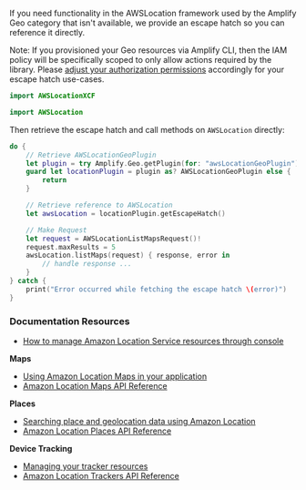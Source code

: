 If you need functionality in the AWSLocation framework used by the Amplify Geo category that isn't available, we provide an escape hatch so you can reference it directly.

Note: If you provisioned your Geo resources via Amplify CLI, then the IAM policy will be specifically scoped to only allow actions required by the library.
Please [adjust your authorization permissions](/[platform]/prev/build-a-backend/more-features/geo/existing-resources/) accordingly for your escape hatch use-cases.

<BlockSwitcher>

<Block name="Swift Package Manager">

```swift
import AWSLocationXCF
```
</Block>

<Block name="CocoaPods">

```swift
import AWSLocation
```

</Block>

</BlockSwitcher>

Then retrieve the escape hatch and call methods on `AWSLocation` directly:


```swift
do {
    // Retrieve AWSLocationGeoPlugin
    let plugin = try Amplify.Geo.getPlugin(for: "awsLocationGeoPlugin")
    guard let locationPlugin = plugin as? AWSLocationGeoPlugin else {
        return
    }

    // Retrieve reference to AWSLocation
    let awsLocation = locationPlugin.getEscapeHatch()

    // Make Request
    let request = AWSLocationListMapsRequest()!
    request.maxResults = 5
    awsLocation.listMaps(request) { response, error in
        // handle response ...
    }
} catch {
    print("Error occurred while fetching the escape hatch \(error)")
}
```

### Documentation Resources

* [How to manage Amazon Location Service resources through console](https://docs.aws.amazon.com/location/latest/developerguide/welcome.html)

**Maps**
* [Using Amazon Location Maps in your application](https://docs.aws.amazon.com/location/latest/developerguide/using-maps.html)
* [Amazon Location Maps API Reference](https://docs.aws.amazon.com/location-maps/latest/APIReference/API_Operations.html)

**Places**
* [Searching place and geolocation data using Amazon Location](https://docs.aws.amazon.com/location/latest/developerguide/searching-for-places.html)
* [Amazon Location Places API Reference](https://docs.aws.amazon.com/location-places/latest/APIReference/API_Operations.html)

**Device Tracking**
* [Managing your tracker resources](https://docs.aws.amazon.com/location/latest/developerguide/managing-trackers.html)
* [Amazon Location Trackers API Reference](https://docs.aws.amazon.com/location-trackers/latest/APIReference/API_Operations.html)